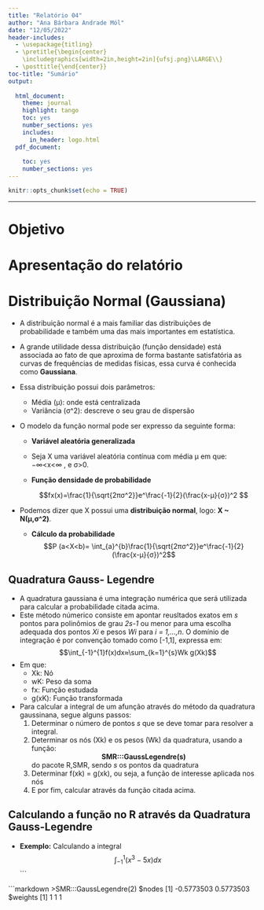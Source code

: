 ```yaml
---
title: "Relatório 04"
author: "Ana Bárbara Andrade Mól"
date: "12/05/2022"
header-includes:
  - \usepackage{titling}
  - \pretitle{\begin{center}
    \includegraphics[width=2in,height=2in]{ufsj.png}\LARGE\\}
  - \posttitle{\end{center}}
toc-title: "Sumário"
output:
  
  html_document:
    theme: journal
    highlight: tango
    toc: yes
    number_sections: yes
    includes:
      in_header: logo.html
  pdf_document:
    
    toc: yes
    number_sections: yes
---
```


```r
knitr::opts_chunk$set(echo = TRUE)
```
--- 

# Objetivo



# Apresentação do relatório



# Distribuição Normal (Gaussiana)

  - A distribuição normal é a mais familiar das distribuições de probabilidade e também uma das mais importantes em estatística.
  - A grande utilidade dessa distribuição (função densidade) está associada ao fato de que aproxima de forma bastante satisfatória as curvas de frequências de medidas físicas, essa curva é conhecida como **Gaussiana**.
  - Essa distribuição possui dois parâmetros: 
     - Média (μ): onde está centralizada
     - Variância (σ^2): descreve o seu grau de dispersão
     
  - O modelo da função normal pode ser expresso da seguinte forma: 

    - **Variável aleatória generalizada**
     - Seja X uma variável aleatória contínua com média μ em que: −∞<x<∞ , e σ>0.
  
    -  **Função densidade de probabilidade** 
   <center>
   $$fx(x)=\frac{1}{\sqrt{2πσ^2}}e^\frac{-1}{2}(\frac{x-μ}{σ})^2 $$
  - Podemos dizer que X possui uma **distribuição normal**, logo: **X ~ N(μ,σ^2)**.
  </center>
  
  
    - **Cálculo da probabilidade**
   <center>
   $$P (a<X<b)= \int_{a}^{b}\frac{1}{\sqrt{2πσ^2}}e^\frac{-1}{2}(\frac{x-μ}{σ})^2$$
  </center>


## Quadratura Gauss- Legendre 

  - A quadratura gaussiana é uma integração numérica que será utilizada para calcular a probabilidade citada acima.
  - Este método númerico consiste em apontar reusltados exatos em *s* pontos para polinômios de grau *2s-1* ou menor para uma escolha adequada dos pontos *Xi* e pesos *Wi* para *i = 1,...,n*. O domínio de integração é por convenção tomado como [-1,1], expressa em: 
  <center> 
  $$\int_{-1}^{1}f(x)dx≈\sum_{k=1}^{s}Wk g(Xk)$$
  </center>
  
  - Em que:
    - Xk: Nó
    - wK: Peso da soma 
    - fx: Função estudada
    - g(xK): Função transformada
   
  - Para calcular a integral de um afunção através do método da quadratura gaussinana, segue alguns passos: 
     1. Determinar o número de pontos *s* que se deve tomar para resolver a integral.
     2. Determinar os nós (Xk) e os pesos (Wk) da quadratura, usando a função: 
    <center> 
    **SMR:::GaussLegendre(s)** 
    </center>
    do pacote R,SMR, sendo *s* os pontos da quadratura
     3. Determinar f(xk) = g(xk), ou seja, a função de interesse aplicada nos nós
     4. E por fim, calcular através da função citada acima.

## Calculando a função no R através da Quadratura Gauss-Legendre

  - **Exemplo:** Calculando a integral 
  <center>
  $$\int_{-1}^{1} (x^3-5x)dx$$
  </center>
```


```markdown
  >SMR:::GaussLegendre(2)
  $nodes
  [1] -0.5773503 0.5773503
  $weights
  [1] 1 1 1 
